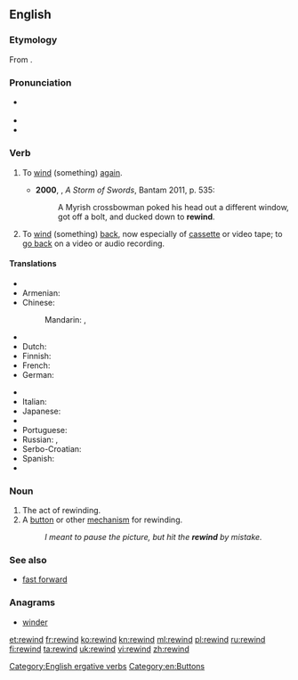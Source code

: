==English==

===Etymology===
From {{prefix|re|wind}}.

===Pronunciation===
* {{a|UK}} {{IPA|/riːˈwʌɪnd/}}
* {{hyphenation|re|wind}}
* {{rhymes|aɪnd}}

===Verb===
{{en-verb|rewinds|rewinding|rewound}}

# {{context|transitive|intransitive|lang=en}} To [[wind]] (something) [[again]].
#* '''2000''', {{w|George RR Martin}}, ''A Storm of Swords'', Bantam 2011, p. 535:
#*: A Myrish crossbowman poked his head out a different window, got off a bolt, and ducked down to '''rewind'''.
# {{context|transitive|intransitive|lang=en}} To [[wind]] (something) [[back]], now especially of [[cassette]] or video tape; to [[go back]] on a video or audio recording.

====Translations====
{{trans-top|to wind again}}
* {{trreq|ar}}
* Armenian: {{t|hy|վերափաթաթել|sc=Armn}}
* Chinese:
*: Mandarin: {{t|cmn|重繞|sc=Hani}}, {{t|cmn|重绕|tr=chóngrào|sc=Hani}}
* {{trreq|cs}}
* Dutch: {{t|nl|weer oprollen}}
* Finnish: {{t|fi|kelata uudelleen}}
* French: {{t+|fr|rembobiner}}
* German: {{t|de|zurückspulen}}
{{trans-mid}}
* {{trreq|hi}}
* Italian: {{t|it|riavvolgere}}
* Japanese: {{t|ja|巻き直す|tr=まきなおす, maki-naosu|sc=Jpan}}
* {{trreq|ko}}
* Portuguese: {{t+|pt|rebobinar}}
* Russian: {{t+|ru|перематывать|impf|tr=peremátyvat'}}, {{t+|ru|перемотать|pf|tr=peremotát'}}
* Serbo-Croatian: {{t|sh|premotati|sc=Cyrl}}
* Spanish: {{t|es|rebobinar}}
* {{trreq|vi}}
{{trans-bottom}}
{{trans-see|wind back}}

===Noun===
{{en-noun}}

# The act of rewinding.
# A [[button]] or other [[mechanism]] for rewinding.
#: ''I meant to pause the picture, but hit the '''rewind''' by mistake.''

===See also===
* [[fast forward]]

===Anagrams===
* [[winder#English|winder]]

[[Category:English ergative verbs]]
[[Category:en:Buttons]]

[[et:rewind]]
[[fr:rewind]]
[[ko:rewind]]
[[kn:rewind]]
[[ml:rewind]]
[[pl:rewind]]
[[ru:rewind]]
[[fi:rewind]]
[[ta:rewind]]
[[uk:rewind]]
[[vi:rewind]]
[[zh:rewind]]